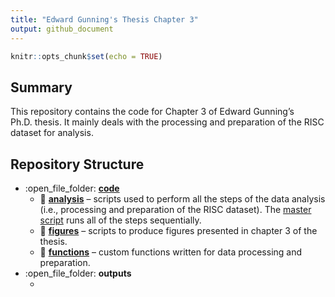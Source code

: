 ```yaml
---
title: "Edward Gunning's Thesis Chapter 3"
output: github_document
---
```


```r
knitr::opts_chunk$set(echo = TRUE)
```

## Summary

This repository contains the code for Chapter 3 of Edward Gunning's Ph.D. thesis. It mainly deals with the processing and preparation of the RISC dataset for analysis. 

## Repository Structure

* :open_file_folder: <b>[code](code/)</b>
   * 📁 <b>[analysis](code/analysis/)</b> -- scripts used to perform all the steps of the data analysis (i.e., processing and preparation of the RISC dataset). The [master script](code/analysis/00-data-preparation-master-script.R) runs all of the steps sequentially. 
   * 📁 <b>[figures](code/figures/)</b> -- scripts to produce figures presented in chapter 3 of the thesis.
   * 📁 <b>[functions](code/functions/)</b> -- custom functions written for data processing and preparation.

 * :open_file_folder: <b>outputs</b>
   * 
